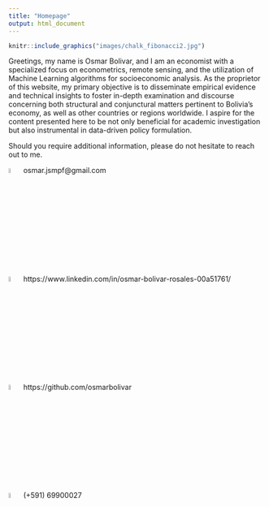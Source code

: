 ```yaml
---
title: "Homepage"
output: html_document
---
```


```r
knitr::include_graphics("images/chalk_fibonacci2.jpg")
```

Greetings, my name is Osmar Bolivar, and I am an economist with a specialized focus on econometrics, remote sensing, and the utilization of Machine Learning algorithms for socioeconomic analysis. As the proprietor of this website, my primary objective is to disseminate empirical evidence and technical insights to foster in-depth examination and discourse concerning both structural and conjunctural matters pertinent to Bolivia's economy, as well as other countries or regions worldwide. I aspire for the content presented here to be not only beneficial for academic investigation but also instrumental in data-driven policy formulation.

Should you require additional information, please do not hesitate to reach out to me.

![](images/logo-gmail-9952.png){width="5%"} osmar.jsmpf@gmail.com  

![](images/linkedin-logo-png-1853.png){width="5%"} https://www.linkedin.com/in/osmar-bolivar-rosales-00a51761/  

![](images/512x512-logo-27148.png){width="5%"} https://github.com/osmarbolivar  

![](images/whatsapp-logo-png-2261.png){width="5%"} (+591) 69900027  


